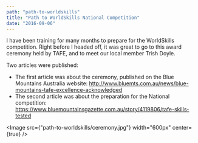 ```yaml
---
path: "path-to-worldskills"
title: "Path to WorldSkills National Competition"
date: "2016-09-06"
---
```


I have been training for many months to prepare for the WorldSkills competition. Right before I headed off, it was great to go to this award ceremony held by TAFE, and to meet our local member Trish Doyle.

Two articles were published:
- The first article was about the ceremony, published on the Blue Mountains Australia website: http://www.bluemts.com.au/news/blue-mountains-tafe-excellence-acknowledged
- The second article was about the preparation for the National competition: https://www.bluemountainsgazette.com.au/story/4119806/tafe-skills-tested

<Image src={"path-to-worldskills/ceremony.jpg"} width="600px" center={true} />